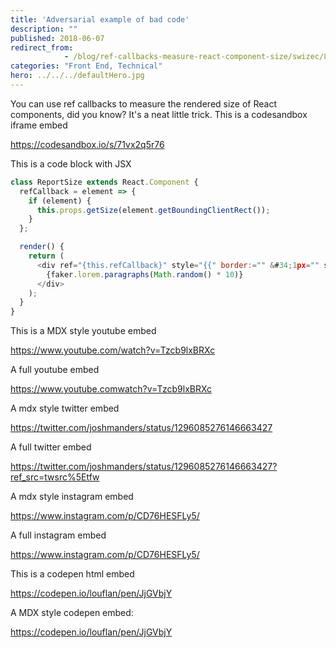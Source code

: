 ```yaml
---
title: 'Adversarial example of bad code'
description: ""
published: 2018-06-07
redirect_from: 
            - /blog/ref-callbacks-measure-react-component-size/swizec/8444
categories: "Front End, Technical"
hero: ../../../defaultHero.jpg
---
```


You can use ref callbacks to measure the rendered size of React components, did you know? It's a neat little trick. This is a codesandbox iframe embed

<https://codesandbox.io/s/71vx2q5r76>

This is a code block with JSX

```javascript
class ReportSize extends React.Component {
  refCallback = element => {
    if (element) {
      this.props.getSize(element.getBoundingClientRect());
    }
  };

  render() {
    return (
      <div ref="{this.refCallback}" style="{{" border:="" &#34;1px="" solid="" red&#34;="" }}="">
        {faker.lorem.paragraphs(Math.random() * 10)}
      </div>
    );
  }
}
```

This is a MDX style youtube embed

<https://www.youtube.com/watch?v=Tzcb9lxBRXc>

A full youtube embed

<https://www.youtube.comwatch?v=Tzcb9lxBRXc>

A mdx style twitter embed

<https://twitter.com/joshmanders/status/1296085276146663427>

A full twitter embed

<https://twitter.com/joshmanders/status/1296085276146663427?ref_src=twsrc%5Etfw>

A mdx style instagram embed

<https://www.instagram.com/p/CD76HESFLy5/>

A full instagram embed

<https://www.instagram.com/p/CD76HESFLy5/>

This is a codepen html embed

<https://codepen.io/louflan/pen/JjGVbjY>

A MDX style codepen embed:

<https://codepen.io/louflan/pen/JjGVbjY>
